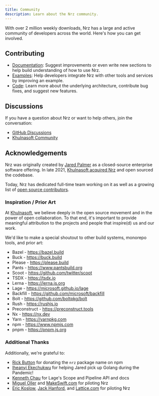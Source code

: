 ```yaml
---
title: Community
description: Learn about the Nrz community.
---
```


With over 2 million weekly downloads, Nrz has a large and active community of developers across the world. Here's how you can get involved.

## Contributing

- [Documentation](https://github.com/khulnasoft/nrz/tree/main/docs): Suggest improvements or even write new sections to help build understanding of how to use Nrz.
- [Examples](https://github.com/khulnasoft/nrz/tree/main/examples): Help developers integrate Nrz with other tools and services by improving an example.
- [Code](https://github.com/khulnasoft/nrz/blob/main/CONTRIBUTING.md): Learn more about the underlying architecture, contribute bug fixes, and suggest new features.

## Discussions

If you have a question about Nrz or want to help others, join the conversation:

- [GitHub Discussions](https://github.com/khulnasoft/nrz/discussions)
- [Khulnasoft Community](https://khulnasoft.community/tag/nrz)

## Acknowledgements

Nrz was originally created by [Jared Palmer](https://x.com/jaredpalmer) as a closed-source enterprise software offering. In late 2021, [Khulnasoft acquired Nrz](https://khulnasoft.com/blog/khulnasoft-acquires-nrz) and open sourced the codebase.

Today, Nrz has dedicated full-time team working on it as well as a growing list of [open source contributors](https://github.com/khulnasoft/nrz/graphs/contributors).

### Inspiration / Prior Art

At [Khulnasoft](https://khulnasoft.com/), we believe deeply in the open source movement and in the power of open collaboration. To that end, it's important to provide meaningful attribution to the projects and people that inspire(d) us and our work.

We'd like to make a special shoutout to other build systems, monorepo tools, and prior art:

- Bazel - https://bazel.build
- Buck - https://buck.build
- Please - https://please.build
- Pants - https://www.pantsbuild.org
- Scoot - https://github.com/twitter/scoot
- TSDX - https://tsdx.io
- Lerna - https://lerna.js.org
- Lage - https://microsoft.github.io/lage
- Backfill - https://github.com/microsoft/backfill
- Bolt - https://github.com/boltpkg/bolt
- Rush - https://rushjs.io
- Preconstruct - https://preconstruct.tools
- Nx - https://nx.dev
- Yarn - https://yarnpkg.com
- npm - https://www.npmjs.com
- pnpm - https://pnpm.js.org

### Additional Thanks

Additionally, we're grateful to:

- [Rick Button](https://x.com/rickbutton) for donating the `nrz` package name on npm
- [Iheanyi Ekechukwu](https://x.com/kwuchu) for helping Jared pick up Golang during the Pandemic!
- [Kenneth Chau](https://x.com/kenneth_chau) for Lage's Scope and Pipeline API and docs
- [Miguel Oller](https://mobile.x.com/ollermi) and [MakeSwift.com](https://www.makeswift.com/) for piloting Nrz
- [Eric Koslow](https://x.com/ekosz1), [Jack Hanford](https://x.com/jackhanford), and [Lattice.com](https://lattice.com/) for piloting Nrz
